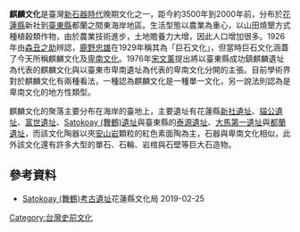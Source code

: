 '''麒麟文化'''是臺灣[[新石器時代|新石器時代]]晚期文化之一，距今約3500年到2000年前，分布於[[花蓮縣|花蓮縣]]新社到[[臺東縣|臺東縣]]都蘭之間東海岸地區。生活型態以農業為重心，以山田燒墾方式種植穀類作物，由於農業技術進步，土地贍養力大增，因此人口增加很多。1926年由[[森丑之助|森丑之助]]辨認，[[鹿野忠雄|鹿野忠雄]]在1929年稱其為「巨石文化」，但當時巨石文化涵蓋了今天所稱麒麟文化及[[卑南文化|卑南文化]]{{r|臺史}}。1976年[[宋文薰|宋文薰]]提出將以臺東縣成功鎮麒麟遺址為代表的麒麟文化與以臺東市卑南遺址為代表的卑南文化分開的主張{{r|臺史}}。目前學術界對於麒麟文化有兩種看法，一種認為麒麟文化是一種單一文化，另一說法則認為是卑南文化的地方性類型{{r|臺史}}。

麒麟文化的聚落主要分布在海岸的臺地上，主要遺址有花蓮縣[[新社遺址|新社遺址]]、[[貓公遺址|貓公遺址]]、[[富世遺址|富世遺址]]、[[Satokoay_(舞鶴)遺址|Satokoay (舞鶴)遺址]]與臺東縣的[[泰源遺址|泰源遺址]]、[[大馬第一遺址|大馬第一遺址]]與[[都蘭遺址|都蘭遺址]]，而該文化陶器以夾[[安山岩|安山岩]]顆粒的紅色素面陶為主，石器與卑南文化相似，此外該文化還有許多大型的單石、石輪、岩棺與石壁等巨大石造物{{r|臺史}}。

==參考資料==
*[https://www.hccc.gov.tw/zh-tw/CulturalHeritage/Detail/58 Satokoay (舞鶴)考古遺址]{{Wayback|url=https://www.hccc.gov.tw/zh-tw/CulturalHeritage/Detail/58 |date=20200325050940 }}花蓮縣文化局 2019-02-25
{{reflist|refs=
<ref name="臺史">{{cite book |title=《臺灣歷史辭典》 |date=2004-05-18 |publisher=遠流 |location=臺北市 |isbn=957-01-7430-7 |pages=1340、1341頁}}</ref>
}}

[[Category:台灣史前文化|Category:台灣史前文化]]